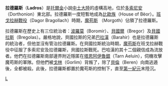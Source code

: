 '''拉德羅斯'''（'''Ladros'''）是[[托爾金|托爾金]]小說[[中土大陸|中土大陸]]的虛構高地，位於[[多索尼安|多索尼安]]（Dorthonion）東北部。拉德羅斯一度短暫地成為[[比歐族|比歐族]]（House of Bëor）。[[班戈拉赫戰役|班戈拉赫戰役]]（Dagor Bragollach）時期，[[魔苟斯|魔苟斯]] （Morgoth）佔領了拉德羅斯。

拉德羅斯在歷史上有三位統治者：[[比歐族|波羅莫]]（Boromir）、[[比歐族|貝國爾]]（Bregor）及[[比歐族|貝國拉斯]]（Bregolas）。嚴格地說，貝國拉斯的兄弟[[巴拉漢|巴拉漢]]（Barahir）也是拉德羅斯的統治者，但他並沒有管治拉德羅斯。在貝國拉斯統治時期，[[魔苟斯|魔苟斯]]在班戈拉赫戰役中征服了多索尼安及拉德羅斯，貝國拉斯戰死。巴哈漢的其十二個親信成為流放者。他們在拉德羅斯南部邊界附近隱匿在[[塔恩阿伊魯銀|塔恩阿伊魯銀]]（Tarn Aeluin），伺機攻擊魔苟斯的軍隊。但他們被[[戈林_（中土大陸）|戈林]]（Gorlim）背叛了，除了[[貝倫|貝倫]]（Beren）向南逃遁後，全都被殺。此後，拉德羅斯都置於魔苟斯的控制下，直至[[第一紀元|第一紀元]]末陸沉。

{{Arda Realms Age1}}

[[Category:中土大陸的地理|L]]